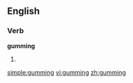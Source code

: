 ==English==

===Verb===
'''gumming'''

# {{present participle of|[[gum]]}}

[[simple:gumming]]
[[vi:gumming]]
[[zh:gumming]]